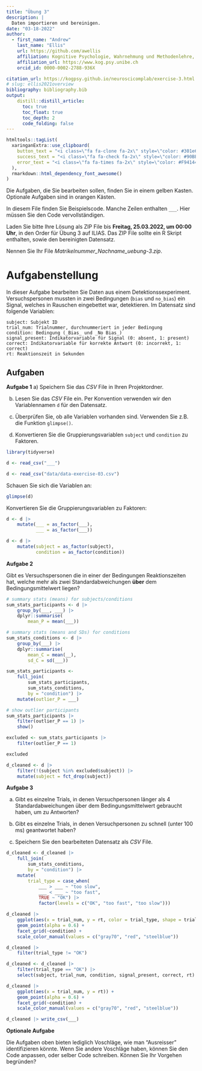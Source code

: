 ```yaml
---
title: "Übung 3"
description: |
  Daten importieren und bereinigen.
date: "03-18-2022" 
author:
  - first_name: "Andrew"
    last_name: "Ellis"
    url: https://github.com/awellis
    affiliation: Kognitive Psychologie, Wahrnehmung und Methodenlehre, Universität Bern 
    affiliation_url: https://www.kog.psy.unibe.ch
    orcid_id: 0000-0002-2788-936X

citation_url: https://kogpsy.github.io/neuroscicomplab/exercise-3.html
# slug: ellis2021overview
bibliography: bibliography.bib
output: 
    distill::distill_article:
      toc: true
      toc_float: true
      toc_depth: 2
      code_folding: false
---
```


```r
htmltools::tagList(
  xaringanExtra::use_clipboard(
    button_text = "<i class=\"fa fa-clone fa-2x\" style=\"color: #301e64\"></i>",
    success_text = "<i class=\"fa fa-check fa-2x\" style=\"color: #90BE6D\"></i>",
    error_text = "<i class=\"fa fa-times fa-2x\" style=\"color: #F94144\"></i>"
  ),
  rmarkdown::html_dependency_font_awesome()
)
```


:::exercise

Die Aufgaben, die Sie bearbeiten sollen, finden Sie in einem gelben Kasten. Optionale Aufgaben sind in orangen Kästen. 

In diesem File finden Sie Beispielscode. Manche Zeilen enthalten ` ___ `. Hier müssen Sie den Code vervollständigen.

Laden Sie bitte Ihre Lösung als ZIP File bis **Freitag, 25.03.2022, um 00:00 Uhr**, in den Order für Übung 3 auf ILIAS. Das ZIP File sollte ein R Skript enthalten, sowie den bereinigten Datensatz.

Nennen Sie Ihr File *Matrikelnummer_Nachname_uebung-3.zip*.

:::


# Aufgabenstellung

In dieser Aufgabe bearbeiten Sie Daten aus einem Detektionssexperiment. Versuchspersonen mussten in zwei Bedingungen (`bias` und `no_bias`) ein Signal, welches in Rauschen eingebettet war, detektieren. Im Datensatz sind folgende Variablen:

```
subject: Subjekt ID
trial_num: Trialnummer, durchnummeriert in jeder Bedingung
condition: Bedingung (_Bias_ und _No Bias_)
signal_present: Indikatorvariable für Signal (0: absent, 1: present)
correct: Indikatorvariable für korrekte Antwort (0: incorrekt, 1: correct)
rt: Reaktionszeit in Sekunden

```



## Aufgaben 

:::exercise
**Aufgabe 1**
a) Speichern Sie das *CSV* File in Ihren Projektordner.

b) Lesen Sie das *CSV* File ein. Per Konvention verwenden wir den Variablennamen `d` für den Datensatz.

c) Überprüfen Sie, ob alle Variablen vorhanden sind. Verwenden Sie z.B. die Funktion `glimpse()`.

d) Konvertieren Sie die Gruppierungsvariablen `subject` und `condition` zu Faktoren.
:::


```r
library(tidyverse)
```

```r
d <- read_csv("___")
```

```r
d <- read_csv("data/data-exercise-03.csv")
```


Schauen Sie sich die Variablen an:

```r
glimpse(d)
```


Konvertieren Sie die Gruppierungsvariablen zu Faktoren:


```r
d <- d |>
    mutate(___ = as_factor(___),
           ___ = as_factor(___))
```

```r
d <- d |>
    mutate(subject = as_factor(subject),
           condition = as_factor(condition))
```





:::exercise
**Aufgabe 2**

Gibt es Versuchspersonen die in einer der Bedingungen Reaktionszeiten hat, welche mehr als zwei Standardabweichungen **über** dem Bedingungsmittelwert liegen?
:::



```r
# summary stats (means) for subjects/conditions
sum_stats_participants <- d |>
    group_by(___, ___) |>
    dplyr::summarise(
        mean_P = mean(___))

```


```r
# summary stats (means and SDs) for conditions
sum_stats_conditions <- d |>
    group_by(___) |>
    dplyr::summarise(
        mean_C = mean(__),
        sd_C = sd(___))
```

```r
sum_stats_participants <-
    full_join(
        sum_stats_participants,
        sum_stats_conditions,
        by = "condition") |>
    mutate(outlier_P = ___)
```



```r
# show outlier participants
sum_stats_participants |>
    filter(outlier_P == 1) |>
    show()
```


```r
excluded <- sum_stats_participants |>
    filter(outlier_P == 1)

excluded
```


```r
d_cleaned <- d |>
    filter(!(subject %in% excluded$subject)) |>
    mutate(subject = fct_drop(subject))
```



:::exercise
**Aufgabe 3**


a) Gibt es einzelne Trials, in denen Versuchpersonen länger als 4 Standardabweichungen über dem  Bedingungsmittelwert gebraucht haben, um zu Antworten?

b) Gibt es einzelne Trials, in denen Versuchpersonen zu schnell (unter 100 ms) geantwortet haben?

c) Speichern Sie den bearbeiteten Datensatz als _CSV_ File.
:::


```r
d_cleaned <- d_cleaned |>
    full_join(
        sum_stats_conditions,
        by = "condition") |>
    mutate(
        trial_type = case_when(
            ___ > ___ ~ "too slow",
            ___ < ___ ~ "too fast",
            TRUE ~ "OK") |>
            factor(levels = c("OK", "too fast", "too slow")))

```

```r
d_cleaned |>
    ggplot(aes(x = trial_num, y = rt, color = trial_type, shape = trial_type)) +
    geom_point(alpha = 0.6) +
    facet_grid(~condition) +
    scale_color_manual(values = c("gray70", "red", "steelblue"))
```

```r
d_cleaned |>
    filter(trial_type != "OK")
```


```r
d_cleaned <- d_cleaned |>
    filter(trial_type == "OK") |>
    select(subject, trial_num, condition, signal_present, correct, rt)
```

```r
d_cleaned |>
    ggplot(aes(x = trial_num, y = rt)) +
    geom_point(alpha = 0.6) +
    facet_grid(~condition) +
    scale_color_manual(values = c("gray70", "red", "steelblue"))
```

```r
d_cleaned |> write_csv(___)
```



:::puzzle
**Optionale Aufgabe**


Die Aufgaben oben bieten lediglich Voschläge, wie man "Ausreisser" identifizieren könnte. Wenn Sie andere Voschläge haben, können Sie den Code anpassen, oder selber Code schreiben. Können Sie Ihr Vorgehen begründen?
:::





